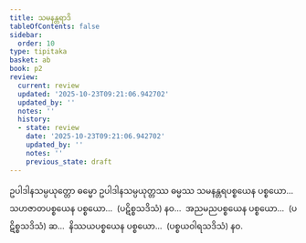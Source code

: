 ```yaml
---
title: သမနန္တရာဒိ
tableOfContents: false
sidebar:
  order: 10
type: tipitaka
basket: ab
book: p2
review:
  current: review
  updated: '2025-10-23T09:21:06.942702'
  updated_by: ''
  notes: ''
  history:
  - state: review
    date: '2025-10-23T09:21:06.942702'
    updated_by: ''
    notes: ''
    previous_state: draft
---
```



<ReviewStatus review={frontmatter.review} showDetails={true} />

<HypothesisAnnotation frontmatter={frontmatter} />

<DynamicBreadcrumb />

<Division number="75" book="p2" e="ch" v="38" p="362">

<Paragraph number="3711" book="p2">
ဥပါဒါနသမ္ပယုတ္တော ဓမ္မော ဥပါဒါနသမ္ပယုတ္တဿ ဓမ္မဿ သမနန္တရပစ္စယေန ပစ္စယော…  သဟဇာတပစ္စယေန ပစ္စယော…  (ပဋိစ္စသဒိသံ) နဝ…  အညမညပစ္စယေန ပစ္စယော…  (ပဋိစ္စသဒိသံ) ဆ…  နိဿယပစ္စယေန ပစ္စယော…  (ပစ္စယဝါရသဒိသံ) နဝ.
</Paragraph>
</Division>